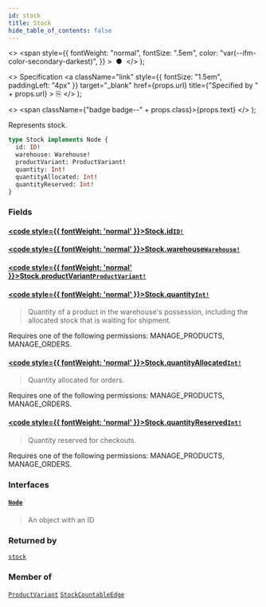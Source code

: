 ```yaml
---
id: stock
title: Stock
hide_table_of_contents: false
---
```


  <>
    <span
      style={{
        fontWeight: "normal",
        fontSize: ".5em",
        color: "var(--ifm-color-secondary-darkest)",
      }}
    >
      &nbsp;●&nbsp;
    </span>
  </>
);

  <>
    Specification
    <a
      className="link"
      style={{ fontSize: "1.5em", paddingLeft: "4px" }}
      target="\_blank"
      href={props.url}
      title={"Specified by " + props.url}
    >
      ⎘
    </a>
  </>
);

  <>
    <span className={"badge badge--" + props.class}>{props.text}</span>
  </>
);

Represents stock.

```graphql
type Stock implements Node {
  id: ID!
  warehouse: Warehouse!
  productVariant: ProductVariant!
  quantity: Int!
  quantityAllocated: Int!
  quantityReserved: Int!
}
```

### Fields

#### [<code style={{ fontWeight: 'normal' }}>Stock.<b>id</b></code>](#)<Bullet />[`ID!`](../../api-reference/scalars/id) <Badge class="secondary" text="non-null"/> <Badge class="secondary" text="scalar"/>

>

#### [<code style={{ fontWeight: 'normal' }}>Stock.<b>warehouse</b></code>](#)<Bullet />[`Warehouse!`](../../api-reference/objects/warehouse) <Badge class="secondary" text="non-null"/> <Badge class="secondary" text="object"/>

>

#### [<code style={{ fontWeight: 'normal' }}>Stock.<b>productVariant</b></code>](#)<Bullet />[`ProductVariant!`](../../api-reference/objects/product-variant) <Badge class="secondary" text="non-null"/> <Badge class="secondary" text="object"/>

>

#### [<code style={{ fontWeight: 'normal' }}>Stock.<b>quantity</b></code>](#)<Bullet />[`Int!`](../../api-reference/scalars/int) <Badge class="secondary" text="non-null"/> <Badge class="secondary" text="scalar"/>

> Quantity of a product in the warehouse's possession, including the allocated stock that is waiting for shipment.

Requires one of the following permissions: MANAGE_PRODUCTS, MANAGE_ORDERS.

>

#### [<code style={{ fontWeight: 'normal' }}>Stock.<b>quantityAllocated</b></code>](#)<Bullet />[`Int!`](../../api-reference/scalars/int) <Badge class="secondary" text="non-null"/> <Badge class="secondary" text="scalar"/>

> Quantity allocated for orders.

Requires one of the following permissions: MANAGE_PRODUCTS, MANAGE_ORDERS.

>

#### [<code style={{ fontWeight: 'normal' }}>Stock.<b>quantityReserved</b></code>](#)<Bullet />[`Int!`](../../api-reference/scalars/int) <Badge class="secondary" text="non-null"/> <Badge class="secondary" text="scalar"/>

> Quantity reserved for checkouts.

Requires one of the following permissions: MANAGE_PRODUCTS, MANAGE_ORDERS.

>

### Interfaces

#### [`Node`](../../api-reference/interfaces/node) <Badge class="secondary" text="interface"/>

> An object with an ID

### Returned by

[`stock`](../../api-reference/queries/stock) <Badge class="secondary" text="query"/>

### Member of

[`ProductVariant`](../../api-reference/objects/product-variant) <Badge class="secondary" text="object"/><Bullet />[`StockCountableEdge`](../../api-reference/objects/stock-countable-edge) <Badge class="secondary" text="object"/>
